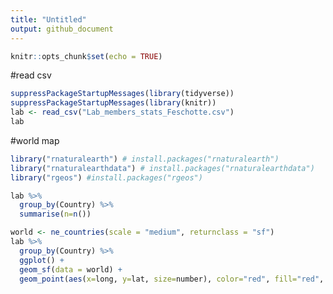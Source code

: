 ```yaml
---
title: "Untitled"
output: github_document
---
```


```r
knitr::opts_chunk$set(echo = TRUE)
```

#read csv
```r
suppressPackageStartupMessages(library(tidyverse))
suppressPackageStartupMessages(library(knitr))
lab <- read_csv("Lab_members_stats_Feschotte.csv")
lab
```

#world map
```r
library("rnaturalearth") # install.packages("rnaturalearth")
library("rnaturalearthdata") # install.packages("rnaturalearthdata")
library("rgeos") #install.packages("rgeos")
```
```r
lab %>% 
  group_by(Country) %>% 
  summarise(n=n())
```


```r
world <- ne_countries(scale = "medium", returnclass = "sf")
lab %>% 
  group_by(Country) %>% 
  ggplot() +
  geom_sf(data = world) +
  geom_point(aes(x=long, y=lat, size=number), color="red", fill="red", alpha=0.5, shape=21) 
```

